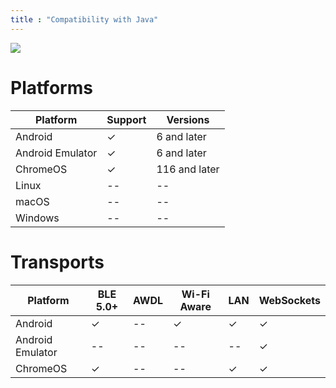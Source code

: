 ---
title : "Compatibility with Java"
---

<Frame>
<img src="/images/v4.4/image-53.png"/>
</Frame>

# Platforms
| **Platform** | **Support** | **Versions** |
| --- | --- | --- |
| Android | ✓ | 6﻿ and later |
| Android Emulator | ✓ | 6﻿ and later |
| ChromeOS | ✓ | 116 and later |
| Linux | \-- | \-- |
| macOS | \-- | \-- |
| Windows | \-- | \-- |

# Transports
| **Platform** | **BLE 5.0+** | **AWDL** | **Wi-Fi Aware** | **LAN** | **WebSockets** |
| --- | --- | --- | --- | --- | --- |
| Android | ✓ | \-- | ✓ | ✓ | ✓ |
| Android Emulator | \-- | \-- | \-- | \-- | ✓ |
| ChromeOS | ✓ | \-- | \-- | ✓ | ✓ |




